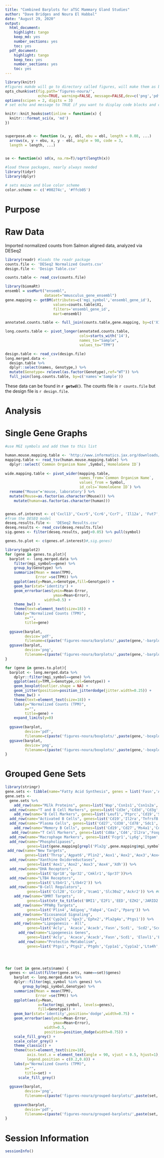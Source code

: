 ```yaml
---
title: "Combined Barplots for aTSC Mammary Gland Studies"
author: "Dave Bridges and Noura El Habbal"
date: "August 29, 2020"
output:
  html_document:
    highlight: tango
    keep_md: yes
    number_sections: yes
    toc: yes
  pdf_document:
    highlight: tango
    keep_tex: yes
    number_sections: yes
    toc: yes
---
```


```r
library(knitr)
#figures makde will go to directory called figures, will make them as both png and pdf files 
opts_chunk$set(fig.path='figures-noura/',
               echo=TRUE, warning=FALSE, message=FALSE,dev=c('png','pdf'))
options(scipen = 2, digits = 3)
# set echo and message to TRUE if you want to display code blocks and code output respectively

knitr::knit_hooks$set(inline = function(x) {
  knitr:::format_sci(x, 'md')
})


superpose.eb <- function (x, y, ebl, ebu = ebl, length = 0.08, ...)
  arrows(x, y + ebu, x, y - ebl, angle = 90, code = 3,
  length = length, ...)

  
se <- function(x) sd(x, na.rm=T)/sqrt(length(x))

#load these packages, nearly always needed
library(tidyr)
library(dplyr)

# sets maize and blue color scheme
color.scheme <- c('#00274c', '#ffcb05')
```

# Purpose

# Raw Data

Imported normalized counts from Salmon aligned data, analyzed via DESeq2

```r
library(readr) #loads the readr package
counts.file <- 'DESeq2 Normalized Counts.csv'
design.file <- 'Design Table.csv'

counts.table <- read_csv(counts.file) 

library(biomaRt)
ensembl = useMart("ensembl",
                  dataset="mmusculus_gene_ensembl")
gene.mapping <- getBM(attributes=c('mgi_symbol','ensembl_gene_id'),
                      values=counts.table$X1,
                      filters='ensembl_gene_id',
                      mart=ensembl)

annotated.counts.table <- full_join(counts.table,gene.mapping, by=c('X1'='ensembl_gene_id'))

long.counts.table <- pivot_longer(annotated.counts.table,
                                  cols=starts_with('14'),
                                  names_to="Sample",
                                  values_to="TPM")

design.table <- read_csv(design.file)
long.merged.data <- 
  design.table %>%
  dplyr::select(names, Genotype,) %>%
  mutate(Genotype= relevel(as.factor(Genotype),ref="WT")) %>%
  full_join(long.counts.table, by=c('names'='Sample'))
```

These data can be found in **`r getwd()`**.  The counts file is `r counts.file` but the design file is `r design.file`.

# Analysis

# Single Gene Graphs

```r
#use MGI symbols and add them to this list

human.mouse.mapping.table <- 'http://www.informatics.jax.org/downloads/reports/HOM_MouseHumanSequence.rpt'
mapping.table <- read_tsv(human.mouse.mapping.table) %>%
  dplyr::select(`Common Organism Name`,Symbol,`HomoloGene ID`) 
  
wide.mapping.table <- pivot_wider(mapping.table,
                                  names_from=`Common Organism Name`,
                                  values_from = Symbol,
                                  id_cols=`HomoloGene ID`) %>%
  rename("Mouse"='mouse, laboratory') %>%
  mutate(Mouse=as.factor(as.character(Mouse))) %>%
    mutate(human=as.factor(as.character(human)))


genes.of.interest <- c('Cxcl13','Cxcr5','Ccr6','Ccr7', 'Il12a', 'Fut7', 'Tnfsf14', 'Cr2', 'Azgp1','Aicda', 'Lef1', 'Cd19', 'Cd22', 'Siglecg','Foxp3', 'Cxcr5', 'Ntrk1', 'Sstr4', 'Pla2g2d', 'Pla2g5', 'Pla2g3','Pla2g4f','Pla2g6', 'Cyp4f18', 'Agtr2', 'Fabp3', 'Zan', 'Cntnap2', 'Foxp3', 'Pax5','Il10', 'Pcdha10','Cnr2', 'Kcna1', 'Azgp1', 'Lef1', 'Cd79a','Cd3d', 'Cd247', 'Cd4', 'Cd3g', 'Cd28', 'Cd3e', 'Ccr7', 'Lck', 'Blk', 'Itk', 'Syk', 'Myoz2', 'Mypn', 'Mybph', 'Myom2', 'Myh8', 'Myh7', 'Myh4', 'Myh1', 'Myl2','Myl1', 'MYPF', 'Acta1','Ryr1','Csrp3','Prkag3', 'Tnnt2','Tnnt3', 'Acaca', 'Srebf1', 'Acly', 'Fasn', 'Rps6kb1', 'Eif4ebp1', 'Acat1','Akt1', 'Rps14', 'Plin1', 'Plin2',  'Fabp4', 'Dgat1', 'Dgat2', 'Lpl', 'Pnpla2', 'Gpat3', 'Acsl1', 'Acsl3', 'Acsl4', 'Acsl5', 'Acsl6', 'Elovl1', 'Elovl2', 'Elovl3', 'Elovl4', 'Elovl5', 'Elovl6', 'Elovl7', 'Scd1', 'Scd2', 'Scd3', 'Scd4', 'Fads1', 'Fads2','Fads2b','Fads3','Fads6', 'Mfsd2a', 'Mfsd6', 'Mfsd8', 'Mfs10', 'Mfsd14a', 'Mfsd14b', 'Cyp2d34', 'Cyp4f18', 'Cyp1a2', 'Cyp2c50', 'Cyp4a12a', 'Cyp4a12b', 'Cyp2c50') #you can choose any gene name  but by default it show the sig genes , previously this code had c('Fasn','Wap','Csn2','Insr') UNCERTAIN about CNR3 to find homologous if it is pcdha10 or not, used Pcdha10 for mouse which has different homologene ID number that that of humans; MYPF does not exist as a gene (possible typo? when indeed it is MYLF?); 
#from the DESEQ model
deseq.results.file <-  'DESeq2 Results.csv'
deseq.results <- read_csv(deseq.results.file)
sig.genes <- filter(deseq.results, padj<0.05) %>% pull(symbol)

genes.to.plot <- c(genes.of.interest)#,sig.genes)
```

```r
library(ggplot2)
for (gene in genes.to.plot){
  barplot <- long.merged.data %>%
    filter(mgi_symbol==gene) %>%
    group_by(Genotype) %>%
    summarize(Mean = mean(TPM),
              Error =se(TPM)) %>%
    ggplot(aes(y=Mean,x=Genotype,fill=Genotype)) +
    geom_bar(stat='identity') +
    geom_errorbar(aes(ymin=Mean-Error,
                      ymax=Mean+Error),
                  width=0.5) +
    theme_bw() +
    theme(text=element_text(size=18)) +
    labs(y="Normalized Counts (TPM)",
         x="",
         title=gene)
  
  ggsave(barplot,
         device='pdf',
         filename=c(paste('figures-noura/barplots/',paste(gene,'-barplot.pdf', sep=''), sep=''))) 
  ggsave(barplot, 
         device='png',
         filename=c(paste('figures-noura/barplots/',paste(gene,'-barplot.png', sep=''), sep='')))
}
```

```r
for (gene in genes.to.plot){
  barplot <- long.merged.data %>%
    dplyr::filter(mgi_symbol==gene) %>%
    ggplot(aes(y=TPM,x=Genotype,col=Genotype)) +
    geom_boxplot(outlier.shape = NA) +
    geom_jitter(position=position_jitterdodge(jitter.width=0.25)) +
    theme_bw() +
    theme(text=element_text(size=18)) +
    labs(y="Normalized Counts (TPM)",
         x="",
         title=gene) +
    expand_limits(y=0)
  
  ggsave(barplot,
         device='pdf',
         filename=c(paste('figures-noura/boxplots/',paste(gene,'-boxplot.pdf', sep=''), sep=''))) 
  ggsave(barplot, 
         device='png',
         filename=c(paste('figures-noura/boxplots/',paste(gene,'-boxplot.png', sep=''), sep='')))
}
```

# Grouped Gene Sets

```r
library(stringr)
gene.sets <- tibble(name="Fatty Acid Synthesis", genes = list('Fasn','Acly','Acaca'))
gene.sets <- 
  gene.sets %>% 
    add_row(name="Milk Proteins", genes=list('Wap','Csn1s1','Csn1s2a','Csn1s2b','Csn2','Csn3','Lalba','Ltf')) %>%
  add_row(name="T and B Cell Markers", genes=list('Cd3e','Cd3d','Cd3g','Ptprc','Cd19')) %>% #CD3, CD45(Ptprc), CD19
    add_row(name="B Cell Markers", genes=list('Leuf1','Ptprc','Cd19','Sdc1','Tnfrsf13b','Spn','Cd79a')) %>% #see https://www.novusbio.com/antibody-news/how-to-identify-b-cell-subsets-using-flow-cytometry CD45(Leufr), CD45R/B220(Ptprc), CD19, CD138(Sdc1), TACI(Tnfrsf13b), CD43(Spn)
  add_row(name="Activated B Cells", genes=list('Cd19','Il2ra','Tnfrsf8')) %>%
  add_row(name="Plasma Cells", genes=list('Cd27','Cd38','Cd78','Sdc1','Slamf7','Il6')) %>%  
    add_row(name="Memory B Cells", genes=list('Cd19','Cd27','Ms4a1','Cd40','Cd80','	Pdcd1lg2','Cxcr3','Cxcr5','Cxcr6')) %>%  
   add_row(name="T Cell Markers", genes=list('Cd8a','Cd4','Il2ra','Foxp3','Il7r')) %>% #CD8 (Killer), CD4 (helper), CD25(Il2ra)/FoxP3,CD127(Il7r) Tregs)
  add_row(name="Macrophage Markers", genes=list('Fcgr1','Ly6g','Itgam','Itgax','Csf1r')) %>% #CD64=Fcgr1,CD11B=Itgam,CD11C=Itgax, CD115=Csf1r 
  add_row(name="Phospholipases",
          genes=list(gene.mapping[grepl('Pla2g',gene.mapping$mgi_symbol),]$mgi_symbol)) %>%
 add_row(name="New Targets",
         genes=list('Thrsp','Agpat6','Plin2','Aox1','Aox2','Aox3','Aox4','Btn1a1','Btn1a2')) %>%
  add_row(name="Xanthine Oxidoreductases",
          genes=list('Aox1','Aox2','Aox3','Aox4','Xdh')) %>%
  add_row(name="DHA Receptors",
          genes=list('Gpr18','Gpr32','Cmklr1','Gpr37'))%>%
  add_row(name="LTB4 Receptors",
          genes=list('Ltb4r1','Ltb4r2')) %>%
  add_row(name="B-Cell Regulators",
          genes=list('Ccl28','Ccr10','Vcam1','Slc30a2','Ackr2')) %>% #CCL28 binds to CCR10 on B-cells (see http://dx.doi.org/10.1007/s10911-010-9188-7 and its ref45). VCAM-1 blocking decreases IgA secretion (ref 52)
    add_row(name="DMRT Targets",
          genes=list(str_to_title(c('BMI1','E2F1','EED','EZH2','JARID2','KLF4','MTF2','MYBL2','MYC','PAX3','PHC1','PPARD','RNF2','SMAD4','SMARCA4','STAT3','SUZ12','TP53','ZNF217')))) %>% # from https://maayanlab.cloud/Harmonizome/gene/DMRT2 CHEA Transcription Factor Targets
    add_row(name="PPARg Targets",
          genes=list('Plin4','Adipoq','Fabp4','Cav2','Pparg')) %>%
    add_row(name="Eicosanoid Signaling",
          genes=list('Cyp2e1','Gpx3','Ephx2','Pla2g4a','Ptgs1')) %>%
    add_row(name="Lipogenesis - All",
          genes=list('Acly', 'Acaca','Acacb','Fasn','Scd1', 'Scd2','Scd3','Scd4',paste('Elovl', seq(1,7), sep=""), 'Fads1','Fads2','Fads2b','Fads3','Fads6','Ptgs1','Ptg2s2','Alox12','Alox12b','Alox12e','Alox15','Alox5','Alox8','Aloxe3','Agpat1','Agpat2','Agpat3','Agpat4','Agpat5','Gpat3','Gpat4','Lpin1','Lpin2','Lpin3','Dgat1','Dgat2')) %>%
      add_row(name="Lipogenesis Genes",
          genes=list('Acly', 'Acaca','Acacb','Fasn','Scd1', 'Elovl1','Elovl5', 'Fads1','Fads2')) %>%
      add_row(name="Protectin Metabolism",
          genes=list('Ptgs1','Ptgs2','Ptgds','Cyp1a1','Cyp1a2','Lta4h','Alox12','Alox12b','Alox12e','Alox15','Alox5','Alox8','Aloxe3','Gpx3','Gpx4','Cyp2e1','Cyp3a4','Cyp2c8','Cyp2d6','Cyp2c9','Hpgd','Ephx1','Ephx2','Ephx3','Ephx4','Gstm4','Ltc4s')) # from https://reactome.org/PathwayBrowser/#/R-HSA-9018677&PATH=R-HSA-1430728,R-HSA-556833,R-HSA-9018678&DTAB=MT
  



for (set in gene.sets$name) {
  genes <- unlist(filter(gene.sets, name==set)$genes)
    barplot <- long.merged.data %>%
    dplyr::filter(mgi_symbol %in% genes) %>%
        group_by(mgi_symbol,Genotype) %>%
    summarize(Mean = mean(TPM),
              Error =se(TPM)) %>%
    ggplot(aes(y=Mean,
               x=factor(mgi_symbol, levels=genes),
               fill=Genotype)) +
    geom_bar(stat='identity',position='dodge',width=0.75) +
    geom_errorbar(aes(ymin=Mean-Error,
                      ymax=Mean+Error),
                  width=0.5,
                  position=position_dodge(width=0.75)) +
    scale_fill_grey() +
    scale_color_grey() +
    theme_classic() +
    theme(text=element_text(size=18),
          axis.text.x = element_text(angle = 90, vjust = 0.5, hjust=1),
          legend.position = c(0.2,0.8)) +
    labs(y="Normalized Counts (TPM)",
         x="",
         title=set) +
      scale_fill_grey()
    
  ggsave(barplot, 
         device='png',
         filename=c(paste('figures-noura/grouped-barplots/',paste(set,' Plot.png', sep=''), sep='')))
  
    ggsave(barplot, 
         device='pdf',
         filename=c(paste('figures-noura/grouped-barplots/',paste(set,' Plot.pdf', sep=''), sep='')))
}
```

# Session Information

```r
sessionInfo()
```